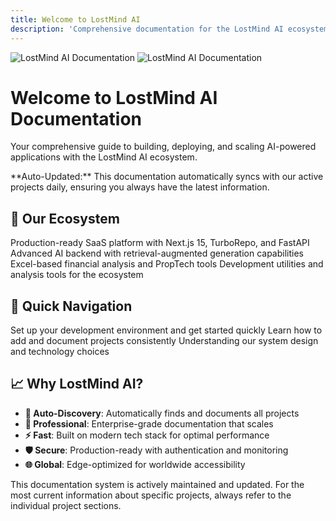 ```yaml
---
title: Welcome to LostMind AI
description: 'Comprehensive documentation for the LostMind AI ecosystem'
---
```


<img
  className="block dark:hidden"
  src="/images/hero-light.svg"
  alt="LostMind AI Documentation"
/>
<img
  className="hidden dark:block"
  src="/images/hero-dark.svg"
  alt="LostMind AI Documentation"
/>

# Welcome to LostMind AI Documentation

Your comprehensive guide to building, deploying, and scaling AI-powered applications with the LostMind AI ecosystem.

<Info>
**Auto-Updated:** This documentation automatically syncs with our active projects daily, ensuring you always have the latest information.
</Info>

## 🚀 Our Ecosystem

<CardGroup cols="2">
  <Card
    title="🏢 Main Platform"
    icon="rocket"
    href="/projects/lostmind-ai-saas-platform-development/introduction"
  >
    Production-ready SaaS platform with Next.js 15, TurboRepo, and FastAPI
  </Card>
  <Card
    title="🧠 RAG Backend"
    icon="brain"
    href="/projects/lostmind-ai-project-analyser-with-rag-gemini/introduction"
  >
    Advanced AI backend with retrieval-augmented generation capabilities
  </Card>
  <Card
    title="📊 Finance Tools"
    icon="chart-line"
    href="/projects/proptech-x-all-in-one-pam-tools/introduction"
  >
    Excel-based financial analysis and PropTech tools
  </Card>
  <Card
    title="🛠️ Dev Tools"
    icon="tools"
    href="/projects/lostmind-ai-contextkeeper/introduction"
  >
    Development utilities and analysis tools for the ecosystem
  </Card>
</CardGroup>

## 🎯 Quick Navigation

<CardGroup cols="3">
  <Card
    title="Getting Started"
    icon="play"
    href="/quickstart"
  >
    Set up your development environment and get started quickly
  </Card>
  <Card
    title="API Reference"
    icon="code"
    href="/contributing/adding-projects"
  >
    Learn how to add and document projects consistently
  </Card>
  <Card
    title="Architecture"
    icon="sitemap"
    href="/projects/lostmind-ai-saas-platform-development/architecture"
  >
    Understanding our system design and technology choices
  </Card>
</CardGroup>

## 📈 Why LostMind AI?

- **🔄 Auto-Discovery**: Automatically finds and documents all projects
- **🎨 Professional**: Enterprise-grade documentation that scales
- **⚡ Fast**: Built on modern tech stack for optimal performance  
- **🛡️ Secure**: Production-ready with authentication and monitoring
- **🌐 Global**: Edge-optimized for worldwide accessibility

<Warning>
This documentation system is actively maintained and updated. For the most current information about specific projects, always refer to the individual project sections.
</Warning>